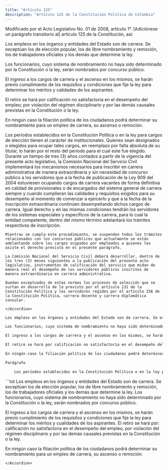 ```yaml
---
title: "Artículo 125"
description: "Artículo 125 de la Constitución Política de Colombia"
---
```


<Warning>Modificado por el Acto Legislativo No. 01 de 2008, artículo 1°. [Adiciónese un parágrafo transitorio al] artículo 125 de la Constitución, así: </Warning>

Los empleos en los órganos y entidades del Estado son de carrera. Se exceptúan los de elección popular, los de libre nombramiento y remoción, los de trabajadores oficiales y los demás que determine la ley. 

Los funcionarios, cuyo sistema de nombramiento no haya sido determinado por la Constitución o la ley, serán nombrados por concurso público.

El ingreso a los cargos de carrera y el ascenso en los mismos, se harán previo cumplimiento de los requisitos y condiciones que fije la ley para determinar los méritos y calidades de los aspirantes.

El retiro se hará por calificación no satisfactoria en el desempeño del empleo; por violación del régimen disciplinario y por las demás causales previstas en la Constitución o la ley.

En ningún caso la filiación política de los ciudadanos podrá determinar su nombramiento para un empleo de carrera, su ascenso o remoción.

<AccordionGroup>
    <Accordion
    title="Parágrafo"
    defaultOpen
>
    Los períodos establecidos en la Constitución Política o en la ley para cargos de elección tienen el carácter de institucionales. Quienes sean designados o elegidos para ocupar tales cargos, en reemplazo por falta absoluta de su titular, lo harán por el resto del período para el cual este fue elegido.
</Accordion>
    <Accordion
        title="Parágrafo transitorio"
        defaultOpen
    >
    Durante un tiempo de tres (3) años contados a partir de la vigencia del presente acto legislativo, la Comisión Nacional del Servicio Civil implementará los mecanismos necesarios para inscribir en carrera administrativa de manera extraordinaria y sin necesidad de concurso público a los servidores que a la fecha de publicación de la Ley 909 del 2004 estuviesen ocupando cargos de carrera vacantes de forma definitiva en calidad de provisionales o de encargados del sistema general de carrera siempre y cuando cumplieran las calidades y requisitos exigidos para su desempeño al momento de comenzar a ejercerlo y que a la fecha de la inscripción extraordinaria continúen desempeñando dichos cargos de carrera. Igual derecho y en las mismas condiciones tendrán los servidores de los sistemas especiales y específicos de la carrera, para lo cual la entidad competente, dentro del mismo término adelantará los trámites respectivos de inscripción.
    
    Mientras se cumpla este procedimiento, se suspenden todos los trámites relacionados con los concursos públicos que actualmente se están adelantando sobre los cargos ocupados por empleados a quienes les asiste el derecho previsto en el presente parágrafo.

    La Comisión Nacional del Servicio Civil deberá desarrollar, dentro de los tres (3) meses siguientes a la publicación del presente acto legislativo, instrumentos de calificación del servicio que midan de manera real el desempeño de los servidores públicos inscritos de manera extraordinaria en carrera administrativa.

    Quedan exceptuados de estas normas los procesos de selección que se surtan en desarrollo de lo previsto por el artículo 131 de la Constitución Política y los servidores regidos por el artículo 256 de la Constitución Política, carrera docente y carrera diplomática consular. 
    
    </Accordion>
</AccordionGroup>

<Accordion title="Artículo Modificado por el Acto Legislativo No. 01 de 2003, artículo 6°.El artículo 125 de la Constitución Política [tendrá un parágrafo del siguiente tenor]: ">

```txt
Los empleos en los órganos y entidades del Estado son de carrera. Se exceptúan los de elección popular, los de libre nombramiento y remoción, los de trabajadores oficiales y los demás que determine la ley. 

Los funcionarios, cuyo sistema de nombramiento no haya sido determinado por la Constitución o la ley, serán nombrados por concurso público.

El ingreso a los cargos de carrera y el ascenso en los mismos, se harán previo cumplimiento de los requisitos y condiciones que fije la ley para determinar los méritos y calidades de los aspirantes.

El retiro se hará por calificación no satisfactoria en el desempeño del empleo; por violación del régimen disciplinario y por las demás causales previstas en la Constitución o la ley.

En ningún caso la filiación política de los ciudadanos podrá determinar su nombramiento para un empleo de carrera, su ascenso o remoción.

Parágrafo

    Los períodos establecidos en la Constitución Política o en la ley para cargos de elección tienen el carácter de institucionales. Quienes sean designados o elegidos para ocupar tales cargos, en reemplazo por falta absoluta de su titular, lo harán por el resto del período para el cual este fue elegido.
```
</Accordion>
 
<Accordion title="Artículo original antes de la modificación:">
```txt
Los empleos en los órganos y entidades del Estado son de carrera. Se exceptúan
los de elección popular, los de libre nombramiento y remoción, los de
trabajadores oficiales y los demás que determine la ley. Los funcionarios, cuyo
sistema de nombramiento no haya sido determinado por la Constitución o la ley,
serán nombrados por concurso público.

El ingreso a los cargos de carrera y el ascenso en los mismos, se harán previo
cumplimiento de los requisitos y condiciones que fije la ley para determinar
los méritos y cualidades de los aspirantes. El retiro se hará por: 
calificación no satisfactoria en el desempeño del empleo, por violación del régimen
disciplinario y por las demás causales previstas en la Constitución o la ley.

En ningún caso la filiación política de los ciudadanos podrá determinar su
nombramiento para un empleo de carrera, su ascenso o remoción.
```
</Accordion>
